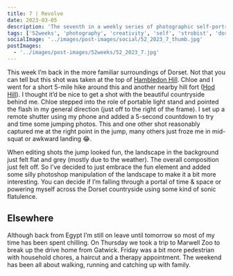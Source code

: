 ```yaml
---
title: 7 | Revolve
date: 2023-03-05
description: 'The seventh in a weekly series of photographic self-portraits of Stuart Mackenzie. This week I cannot decide if I appear to be falling or flying!'
tags: ['52weeks', 'photography', 'creativity', 'self', 'strobist', 'dorset']
socialImage: '../images/post-images/social/52_2023_7_thumb.jpg'
postImages:
  - '../images/post-images/52weeks/52_2023_7.jpg'
---
```



<GatsbyImage
  alt="Stu appears to be falling center frame into some kind of spirally revolving portal!"
  title="Seven - Revolve"
  image={getImage(props.data.mdx.frontmatter.postImages[0])}
  className="imageFull"
/>

This week I’m back in the more familiar surroundings of Dorset. Not that you can tell but this shot was taken at the top of [Hambledon Hill](https://www.nationaltrust.org.uk/visit/dorset/hambledon-hill). Chloe and I went for a short 5-mile hike around this and another nearby hill fort ([Hod Hill](https://www.nationaltrust.org.uk/visit/dorset/hod-hill)). I thought it’d be nice to get a shot with the beautiful countryside behind me. Chloe stepped into the role of portable light stand and pointed the flash in my general direction (just off to the right of the frame). I set up a remote shutter using my phone and added a 5-second countdown to try and time some jumping photos. This and one other shot reasonably captured me at the right point in the jump, many others just froze me in mid-squat or awkward landing 😂.

When editing shots the jump looked fun, the landscape in the background just felt flat and grey (mostly due to the weather). The overall composition just felt off. So I’ve decided to just embrace the fun element and added some silly photoshop manipulation of the landscape to make it a bit more interesting. You can decide if I’m falling through a portal of time & space or powering myself across the Dorset countryside using some kind of sonic flatulence.

## Elsewhere

Although back from Egypt I’m still on leave until tomorrow so most of my time has been spent chilling. On Thursday we took a trip to Marwell Zoo to break up the drive home from Gatwick. Friday was a bit more pedestrian with household chores, a haircut and a therapy appointment. The weekend has been all about walking, running and catching up with family.
